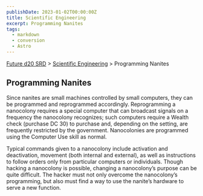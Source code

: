 ```yaml
---
publishDate: 2023-01-02T00:00:00Z
title: Scientific Engineering
excerpt: Programming Nanites
tags:
  - markdown
  - conversion
  - Astro
---
```






[Future d20 SRD](/#futureD20) > [Scientific Engineering](future-d20-srd-scientific-engineering-index) > Programming Nanites 




## Programming Nanites


Since nanites are small machines controlled by small computers, they can be programmed and reprogrammed accordingly. Reprogramming a nanocolony requires a special computer that can broadcast signals on a frequency the nanocolony recognizes; such computers require a Wealth check (purchase DC 30) to purchase and, depending on the setting, are frequently restricted by the government. Nanocolonies are programmed using the Computer Use skill as normal.


Typical commands given to a nanocolony include activation and deactivation, movement (both internal and external), as well as instructions to follow orders only from particular computers or individuals. Though hacking a nanocolony is possible, changing a nanocolony’s purpose can be quite difficult. The hacker must not only overcome the nanocolony’s programming, but also must find a way to use the nanite’s hardware to serve a new function.




